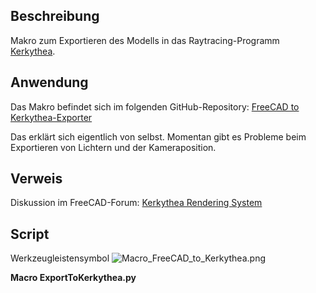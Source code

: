 <languages/>

<div lang="en" dir="ltr" class="mw-content-ltr">
{{Macro
|Name=FC to Kerkythea
|Icon=Macro_FreeCAD_to_Kerkythea.png
|Description=Macro to export your model to the raytracing program [https://kerkythea.net/ Kerkythea].
|Author=marmni
|Version=1.0
|Date=2015-05-30
|FCVersion=0.17 and above
|Download=[https://wiki.freecad.org/images/8/8c/Macro_FreeCAD_to_Kerkythea.png ToolBar Icon]
}}
</div>

<span id="Description"></span>
==Beschreibung==

Makro zum Exportieren des Modells in das Raytracing-Programm [https://kerkythea.net/ Kerkythea].

<span id="Usage"></span>
==Anwendung==

Das Makro befindet sich im folgenden GitHub-Repository: [https://github.com/marmni/FreeCAD-Kerkythea FreeCAD to Kerkythea-Exporter]

Das erklärt sich eigentlich von selbst. Momentan gibt es Probleme beim Exportieren von Lichtern und der Kameraposition.

<span id="Link"></span>
==Verweis==

Diskussion im FreeCAD-Forum: [https://forum.freecad.org/viewtopic.php?t=8861 Kerkythea Rendering System]

<div lang="en" dir="ltr" class="mw-content-ltr">
==Script==
</div>

Werkzeugleistensymbol [[Image:Macro_FreeCAD_to_Kerkythea.png]]

'''Macro ExportToKerkythea.py'''

{{MacroCode|code=
# -*- coding: utf8 -*-
#**************************************************************************************
#*                                                                                    *
#*   Kerkythea exporter                                                               *
#*   Copyright (c) 2014,2015                                                          *
#*   marmni <marmni@onet.eu>                                                          *
#*                                                                                    *
#*   This program is free software; you can redistribute it and/or modify             *
#*   it under the terms of the GNU Lesser General Public License (LGPL)               *
#*   as published by the Free Software Foundation; either version 2 of                *
#*   the License, or (at your option) any later version.                              *
#*   for detail see the LICENCE text file.                                            *
#*                                                                                    *
#*   This program is distributed in the hope that it will be useful,                  *
#*   but WITHOUT ANY WARRANTY; without even the implied warranty of                   *
#*   MERCHANTABILITY or FITNESS FOR A PARTICULAR PURPOSE.  See the                    *
#*   GNU Library General Public License for more details.                             *
#*                                                                                    *
#*   You should have received a copy of the GNU Library General Public                *
#*   License along with this program; if not, write to the Free Software              *
#*   Foundation, Inc., 59 Temple Place, Suite 330, Boston, MA  02111-1307             *
#*   USA                                                                              *
#*                                                                                    *
#**************************************************************************************

#**************************************************************************************
#*                                                                                    *
#*                                 BASED ON                                           *
#*                                                                                    *
#* IOANNIS PANTAZOPOULOS                                                              *
#*                                                                                    *
#* Sample code exporting basic Kerkythea XML file.                                    *
#*                                                                                    *
#* Version v1.0                                                                       *
#*                                                                                    *
#**************************************************************************************

__title__="Kerkythea exporter"
__author__ = "marmni <marmni@onet.eu>"
__url__ = ["https://freecad.org"]


import FreeCAD, FreeCADGui
import re
import random
import __builtin__
import Mesh
from PySide import QtCore, QtGui
import sys
import os


##############################################
#
##############################################
class point3D:
	def __init__(self, point):
		self.x = "%.4f" % (point[0] * 0.001)
		self.y = "%.4f" % (point[1] * 0.001)
		self.z = "%.4f" % (point[2] * 0.001)

	def __str__(self):
		return '<P xyz="{0} {1} {2}"/>'.format(self.x, self.y, self.z)

	#def __eq__(self, other):
		#if self.x == other.x and self.y == other.y and self.z == other.z:
			#return True
		#else:
			#return False 


##############################################
#
##############################################
class indexListPoint3D:
	def __init__(self, point):
		self.i = point[0]
		self.j = point[1]
		self.k = point[2]

	def __str__(self):
		return '<F ijk="{0} {1} {2}"/>'.format(self.i, self.j, self.k)


##############################################
#
##############################################
class Material:
	def __init__(self):
		self.diffuse = None  # Texture()
		self.shininess = 1000.0
		self.ior = 2.0

	def write(self, file):
		file.write('''<Object Identifier="Whitted Material" Label="Whitted Material" Name="" Type="Material">\n''')

		self.diffuse.write(file, "Diffuse")
		self.diffuse.write(file, "Translucent")
		self.diffuse.write(file, "Specular")
		self.diffuse.write(file, "Transmitted")

		file.write('''<Parameter Name="Shininess" Type="Real" Value="{shininess}"/>
<Parameter Name="Transmitted Shininess" Type="Real" Value="{shininess}"/>
<Parameter Name="Index of Refraction" Type="Real" Value="{ior}"/>
</Object>\n'''.format(shininess=self.shininess, ior=self.ior))


##############################################
#
##############################################
class Texture:
	def __init__(self, color):
		self.color = color
		
	def getColorSTR(self):
		return '{0} {1} {2}'.format(self.color[0], self.color[1], self.color[2])

	def toGrayscale(self):
		RGB = 0.299 * self.color[0] + 0.587 * self.color[1] + 0.114 * self.color[2]
		self.color = [RGB, RGB, RGB]

	def write(self, file, identifier):
		file.write('''<Object Identifier="./{identifier}/Constant Texture" Label="Constant Texture" Name="" Type="Texture">
<Parameter Name="Color" Type="RGB" Value="{color}"/>
</Object>\n'''.format(identifier=identifier, color=self.getColorSTR()))


##############################################
#
##############################################
class Model:
	def __init__(self):
		self.vertexList = []
		self.normalList = []
		self.indexList = []
		
		self.name = self.wygenerujID(5, 5)
		self.material = Material()
		
	def addFace(self, face):
		mesh = self.meshFace(face)
		for pp in mesh.Facets:
			num = len(self.vertexList)
			for kk in pp.Points:
				self.vertexList.append(point3D(kk))
			self.indexList.append(indexListPoint3D([num, num + 1, num + 2]))
		
	def meshFace(self, shape):
		faces = []
		triangles = shape.tessellate(1) # the number represents the precision of the tessellation
		for tri in triangles[1]:
			face = []
			for i in range(3):
				vindex = tri[i]
				face.append(triangles[0][vindex])
			faces.append(face)
		m = Mesh.Mesh(faces)
		#Mesh.show(m)
		return m
		
	def wygenerujID(self, ll, lc):
		''' generate random model name '''
		numerID = ""

		for i in range(ll):
			numerID += random.choice('abcdefghij')
		numerID += "_"
		for i in range(lc):
			numerID += str(random.randrange(0, 99, 1))
		
		return numerID

	def write(self, file):
		file.write('''
<Object Identifier="./Models/{name}" Label="Default Model" Name="{name}" Type="Model"> 
<Object Identifier="Triangular Mesh" Label="Triangular Mesh" Name="" Type="Surface">
<Parameter Name="Vertex List" Type="Point3D List" Value="{pointListSize}">\n'''.format(name=self.name, pointListSize=len(self.vertexList)))

		for i in self.vertexList:
			file.write('{0}\n'.format(i))

		file.write('''</Parameter>
<Parameter Name="Normal List" Type="Point3D List" Value="{pointListSize}">\n'''.format(pointListSize=len(self.vertexList)))
		file.write('<P xyz="0 0 -1"/>\n' * len(self.vertexList))
		file.write('''</Parameter>
<Parameter Name="Index List" Type="Triangle Index List" Value="{indexListSize}">\n'''.format(indexListSize=len(self.indexList)))

		for i in self.indexList:
			file.write('{0}\n'.format(i))

		file.write('''</Parameter>\n</Object>\n''')

		self.material.write(file)
		
		file.write('</Object>\n')


##############################################
#
##############################################
class Camera:
	def __init__(self):
		self.name = "Camera_1"
		self.f_number = "Pinhole"
		self.resolution = "1024x768"
		self.focusDistance = "1"
		self.lensSamples = "3"
		self.blades = "3"
		self.diaphragm = "Circular"
		self.projection = "Planar"

	def addParameter(self, name, pType, value):
		return '<Parameter Name="{0}" Type="{1}" Value="{2}"/>\n'.format(name, pType, value)
		
	def write(self, file):
		cam = FreeCADGui.ActiveDocument.ActiveView.getCameraNode()
		camValues = cam.position.getValue()
		
		x = "%.4f" % (30 * .0254)
		y = "%.4f" % (30 * .0254)
		z = "%.4f" % (30 * .0254)
		
		file.write('<Object Identifier="./Cameras/{0}" Label="Pinhole Camera" Name="{0}" Type="Camera">\n'.format(self.name))
		file.write(self.addParameter("Resolution", "String", self.resolution))
		file.write(self.addParameter("Frame", "Transform", "-0.609474 0.471636 -0.63726 {0} 0.792806 0.362576 -0.489895 {1} 2.70762e-06 -0.803802 -0.594897 {2}".format(x, y, z)))
		file.write(self.addParameter("Focus Distance", "Real", self.focusDistance))
		file.write(self.addParameter("f-number", "String", self.f_number))
		file.write(self.addParameter("Lens Samples", "Integer",self.lensSamples ))
		file.write(self.addParameter("Blades", "Integer", self.blades))
		file.write(self.addParameter("Diaphragm", "String", self.diaphragm))
		file.write(self.addParameter("Projection", "String", self.projection))
		file.write('</Object>\n')


##############################################
#
##############################################
class exportTokerkythea:
	def __init__(self):
		self.models = []
		self.cameras = []
		modelsMultiColors = False

	def write(self, file, name):
		file = __builtin__.open(file, "w")
		#
		self.writeHeader(file, name)
		
		if self.modelsMultiColors:
			for i, j in self.models.items():
				file.write('<Object Identifier="./Models/{0}" Label="Default Model" Name="{0}" Type="Model">\n'.format(i))
				for k in j:
					k.write(file)
				file.write('</Object>\n')
		else:
			for i in self.models.values():
				i.write(file)
		# CAMERA
		activeCamera = self.cameras[0][0].name
		for i in self.cameras:
			i[0].write(file)
			if i[1]:
				activeCamera = i[0].name
		#
		file.write('<Parameter Name="./Cameras/Active" Type="String" Value="{0}"/>\n'.format(activeCamera))

		self.writeFooter(file, name)

	def writeHeader(self, file, name):
		file.write('''<Root Label="Kernel" Name="" Type="Kernel">
<Object Identifier="./Ray Tracers/Metropolis Light Transport" Label="Metropolis Light Transport" Name="Metropolis Light Transport" Type="Ray Tracer">
</Object>
<Object Identifier="./Environments/Octree Environment" Label="Octree Environment" Name="Octree Environment" Type="Environment">
</Object>
<Object Identifier="./Filters/Simple Tone Mapping" Label="Simple Tone Mapping" Name="" Type="Filter">
</Object>
<Object Identifier="./Scenes/{0}" Label="Default Scene" Name="{0}" Type="Scene">\n
'''.format(name))

	def writeFooter(self, file, name):
		file.write('''</Object>
<Parameter Name="Mip Mapping" Type="Boolean" Value="1"/>
<Parameter Name="./Interfaces/Active" Type="String" Value="Null Interface"/>
<Parameter Name="./Modellers/Active" Type="String" Value="XML Modeller"/>
<Parameter Name="./Image Handlers/Active" Type="String" Value="Free Image Support"/>
<Parameter Name="./Ray Tracers/Active" Type="String" Value="Metropolis Light Transport"/>
<Parameter Name="./Irradiance Estimators/Active" Type="String" Value="Null Irradiance Estimator"/>
<Parameter Name="./Direct Light Estimators/Active" Type="String" Value="Null Direct Light Estimator"/>
<Parameter Name="./Environments/Active" Type="String" Value="Octree Environment"/>
<Parameter Name="./Filters/Active" Type="String" Value="Simple Tone Mapping"/>
<Parameter Name="./Scenes/Active" Type="String" Value="{0}"/>
<Parameter Name="./Libraries/Active" Type="String" Value="Material Librarian"/>
</Root>'''.format(name))


##############################################
#
##############################################

class exportKerkytheaDialog(QtGui.QDialog):
	def __init__(self, parent=None):
		QtGui.QDialog.__init__(self, parent)

		self.setWindowTitle(u'Export to Kerkythea v1.1')
		self.setFixedSize(500, 550)

		#
		self.buttonAccept = QtGui.QPushButton('Accept')
		#
		tab = QtGui.QTabWidget()
		tab.addTab(self.addGeneralPage(), u'General')
		tab.addTab(self.addLightsPage(), u'Light')
		tab.addTab(self.addCmerasPage(), u'Camera')
		#
		lay = QtGui.QVBoxLayout(self)
		lay.addWidget(tab)
		lay.addWidget(self.buttonAccept)

	def changePathF(self):
		path = QtGui.QFileDialog().getSaveFileName(self, u"Save as", os.path.expanduser("~"), "*.xml")
		
		fileName = path[0]
		if not fileName == "":
			if not fileName.endswith('xml'):
				fileName = fileName + '.xml'
			self.filePath.setText(fileName)
			
	def addGeneralPage(self):
		self.filePath = QtGui.QLineEdit(os.path.join(os.path.expanduser("~"), 'Unnamed.xml'))
		self.filePath.setReadOnly(True)

		changePath = QtGui.QPushButton('...')
		changePath.setFixedWidth(30)
		self.connect(changePath, QtCore.SIGNAL("clicked ()"), self.changePathF)

		generalBox = QtGui.QGroupBox(u'General')
		generalBoxLay = QtGui.QGridLayout(generalBox)
		generalBoxLay.addWidget(QtGui.QLabel(u'Path           '), 0, 0, 1, 1)
		generalBoxLay.addWidget(self.filePath, 0, 1, 1, 2)
		generalBoxLay.addWidget(changePath, 0, 3, 1, 1)

		generalBoxLay.setColumnStretch(1, 10)
		#
		self.exportObjects_All = QtGui.QRadioButton(u'All visible objects')
		self.exportObjects_All.setChecked(True)
		self.exportObjects_Selected = QtGui.QRadioButton(u'All selected objects')
		self.exportObjects_SelectedFaces = QtGui.QRadioButton(u'All selected faces')
		self.exportObjects_SelectedFaces.setDisabled(True)
		
		exportObjectsBox = QtGui.QGroupBox(u'Export objects')
		exportObjectsBoxLay = QtGui.QVBoxLayout(exportObjectsBox)
		exportObjectsBoxLay.addWidget(self.exportObjects_All)
		exportObjectsBoxLay.addWidget(self.exportObjects_Selected)
		exportObjectsBoxLay.addWidget(self.exportObjects_SelectedFaces)
		#
		self.exportObjectsAs_YES = QtGui.QRadioButton(u'Yes')
		self.exportObjectsAs_YES.setChecked(True)
		self.exportObjectsAs_NO = QtGui.QRadioButton(u'No')
		
		exportObjectsAsBox = QtGui.QGroupBox(u'Group models by color')
		exportObjectsAsBoxLay = QtGui.QVBoxLayout(exportObjectsAsBox)
		exportObjectsAsBoxLay.addWidget(self.exportObjectsAs_YES)
		exportObjectsAsBoxLay.addWidget(self.exportObjectsAs_NO)
		#
		self.exportObjectColor_MulCol = QtGui.QRadioButton(u'Multi colors')
		self.exportObjectColor_Gray = QtGui.QRadioButton(u'Grayscale')
		self.exportObjectColor_SinCol = QtGui.QRadioButton(u'Single color (random)')
		self.exportObjectColor_SinCol.setChecked(True)

		self.exportObjectColorBox = QtGui.QGroupBox(u'Colors')
		self.exportObjectColorBox.setDisabled(True)
		exportObjectColorBoxLay = QtGui.QVBoxLayout(self.exportObjectColorBox)
		exportObjectColorBoxLay.addWidget(self.exportObjectColor_MulCol)
		exportObjectColorBoxLay.addWidget(self.exportObjectColor_Gray)
		exportObjectColorBoxLay.addWidget(self.exportObjectColor_SinCol)
		#####
		widget = QtGui.QWidget()
		
		lay = QtGui.QGridLayout(widget)
		lay.addWidget(generalBox, 0, 0, 1, 4)
		lay.addWidget(exportObjectsBox, 1, 0, 1, 4)
		lay.addWidget(exportObjectsAsBox, 2, 0, 1, 2)
		lay.addWidget(self.exportObjectColorBox, 2, 2, 1, 2)
		
		lay.setRowStretch(10, 10)
		#lay.setColumnStretch(10, 10)
		return widget
		
	def addLightsPage(self):
		widget = QtGui.QWidget()
		
		return widget
		
	def addCmerasPage(self):
		self.resolution = QtGui.QComboBox()
		self.resolution.addItems(['200x200', '320x200', '320x240', '500x500', '512x384', '640x480', '768x576', '800x600', '1024x768', '1280x1024', '1600x1200', '2048x1536', '2816x2112'])
		self.resolution.setCurrentIndex(self.resolution.findText('1024x768'))

		self.cameraName = QtGui.QLineEdit(u'Camera 1')

		filmBox = QtGui.QGroupBox(u'General')
		filmBoxLay = QtGui.QGridLayout(filmBox)
		filmBoxLay.addWidget(QtGui.QLabel(u'Camera name'), 0, 0, 1, 1)
		filmBoxLay.addWidget(self.cameraName, 0, 1, 1, 1)
		filmBoxLay.addWidget(QtGui.QLabel(u'Resolution'), 1, 0, 1, 1)
		filmBoxLay.addWidget(self.resolution, 1, 1, 1, 1)

		filmBoxLay.setHorizontalSpacing(50)
		#
		self.fNumber = QtGui.QComboBox()
		self.fNumber.addItems(['1', '1.4', '2', '2.8', '4', '5.6', '8', '16', '22', 'Pinhole'])
		self.fNumber.setCurrentIndex(self.fNumber.findText('Pinhole'))

		self.focusDistance = QtGui.QDoubleSpinBox()
		self.focusDistance.setValue(1.0)
		self.focusDistance.setRange(0.0, 1000.0)

		self.lensSamples = QtGui.QSpinBox()
		self.lensSamples.setValue(3)
		self.lensSamples.setRange(0, 1000)

		lensBox = QtGui.QGroupBox(u'Lens')
		lensBoxLay = QtGui.QGridLayout(lensBox)
		lensBoxLay.addWidget(QtGui.QLabel(u'f-number'), 0, 0, 1, 1, QtCore.Qt.AlignHCenter)
		lensBoxLay.addWidget(self.fNumber, 1, 0, 1, 1)
		lensBoxLay.addWidget(QtGui.QLabel(u'Focus Distance'), 0, 1, 1, 1, QtCore.Qt.AlignHCenter)
		lensBoxLay.addWidget(self.focusDistance, 1, 1, 1, 1)
		lensBoxLay.addWidget(QtGui.QLabel(u'Lens Samples'), 0, 2, 1, 1, QtCore.Qt.AlignHCenter)
		lensBoxLay.addWidget(self.lensSamples, 1, 2, 1, 1)

		lensBoxLay.setHorizontalSpacing(50)
		#
		self.projection = QtGui.QComboBox()
		self.projection.addItems(['Planar', 'Cylindrical', 'Spherical', 'Parallel'])
		self.projection.setCurrentIndex(self.projection.findText('Planar'))

		self.diaphragm = QtGui.QComboBox()
		self.diaphragm.addItems(['Circular', 'Polygonal'])
		self.diaphragm.setCurrentIndex(self.diaphragm.findText('Circular'))
		
		self.blades = QtGui.QSpinBox()
		self.blades.setValue(3)
		self.blades.setRange(3, 1000)

		geometryBox = QtGui.QGroupBox(u'Geometry')
		geometryBoxLay = QtGui.QGridLayout(geometryBox)
		geometryBoxLay.addWidget(QtGui.QLabel(u'Projection'), 0, 0, 1, 1, QtCore.Qt.AlignHCenter)
		geometryBoxLay.addWidget(self.projection, 1, 0, 1, 1)
		geometryBoxLay.addWidget(QtGui.QLabel(u'Diaphragm'), 0, 1, 1, 1, QtCore.Qt.AlignHCenter)
		geometryBoxLay.addWidget(self.diaphragm, 1, 1, 1, 1)
		geometryBoxLay.addWidget(QtGui.QLabel(u'Blades'), 0, 2, 1, 1, QtCore.Qt.AlignHCenter)
		geometryBoxLay.addWidget(self.blades, 1, 2, 1, 1)

		geometryBoxLay.setHorizontalSpacing(50)
		#
		#####
		widget = QtGui.QWidget()
		lay = QtGui.QVBoxLayout(widget)
		lay.addWidget(filmBox)
		lay.addWidget(lensBox)
		lay.addWidget(geometryBox)
		lay.addStretch(10)

		return widget
		


class exportKerkythea(exportKerkytheaDialog):
	def __init__(self, parent=None):
		exportKerkytheaDialog.__init__(self, parent)

		self.connect(self.buttonAccept, QtCore.SIGNAL("clicked ()"), self.acceptw)
		self.connect(self.exportObjectsAs_YES, QtCore.SIGNAL("clicked ()"), self.setColors)
		self.connect(self.exportObjectsAs_NO, QtCore.SIGNAL("clicked ()"), self.setColors)

	def setColors(self):
		if self.exportObjectsAs_YES.isChecked():
			self.exportObjectColor_SinCol.setChecked(True)
			self.exportObjectColorBox.setDisabled(True)
		else:
			self.exportObjectColorBox.setDisabled(False)

	def acceptw(self):
		if self.exportObjects_All.isChecked():
			projectObjects = [i for i in FreeCAD.ActiveDocument.Objects if i.ViewObject.Visibility]
		elif self.exportObjects_Selected.isChecked():
			projectObjects = []
			for i in FreeCADGui.Selection.getSelection():
				if i.ViewObject.Visibility and i not in projectObjects:
					projectObjects.append(i)
		#

		projectModels = {}
		for i in projectObjects:  # objects in document
			try:
				objectColors = i.ViewObject.DiffuseColor
				shape = i.Shape.Faces
			except:
				continue
				
			for j in range(len(i.Shape.Faces)):  # object faces
				# get face color
				if len(objectColors) == len(i.Shape.Faces):
					modelType = objectColors[j]
				else:
					modelType = objectColors[0]
				#
				if self.exportObjectsAs_YES.isChecked():
					modelID = str(modelType)
				else:
					modelID = i.Label
				#
				if self.exportObjectColor_SinCol.isChecked():
					modelsMultiColors = False

					if not modelID in projectModels:
						model = Model()
						if self.exportObjectsAs_NO.isChecked():
							model.name = modelID
						model.material.diffuse = Texture(modelType)
						projectModels[modelID] = model
					else:
						model = projectModels[modelID]
				else:
					modelsMultiColors = True

					if not modelID in projectModels:
						projectModels[modelID] = []

					model = Model()
					model.name = 'Face {0}'.format(j)
					model.material.diffuse = Texture(modelType)
					if self.exportObjectColor_Gray.isChecked():
						model.material.diffuse.toGrayscale()
					projectModels[modelID].append(model)
				   
#					model = Model()
#					model.material.diffuse = Texture(modelType)
#					projectModels[i.Label].append(model)
				#
				model.addFace(i.Shape.Faces[j])

		exporter = exportTokerkythea()
	   	exporter.modelsMultiColors = modelsMultiColors
		exporter.models = projectModels
		# CAMERA
		camera = Camera()
		camera.name = self.cameraName.text()
		camera.f_number = self.fNumber.currentText()
		camera.resolution = self.resolution.currentText()
		camera.focusDistance = self.focusDistance.value()
		camera.lensSamples = self.lensSamples.value()
		camera.blades = self.blades.value()
		camera.diaphragm = self.diaphragm.currentText()
		camera.projection = self.projection.currentText()
		
		exporter.cameras.append([camera, True])
		#
		exporter.write(self.filePath.text(), FreeCAD.ActiveDocument.Label)

		self.close()

exportKerkythea().exec_()

}}

{{clear}}